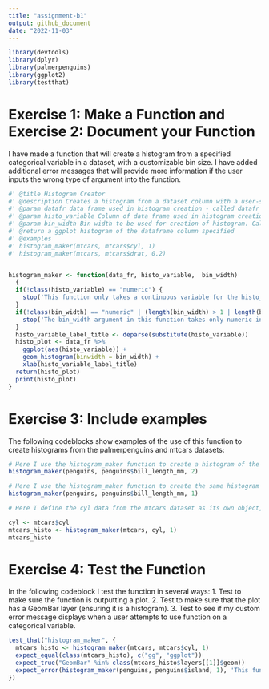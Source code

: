 ```yaml
---
title: "assignment-b1"
output: github_document
date: "2022-11-03"
---
```


```r
library(devtools)
library(dplyr)
library(palmerpenguins)
library(ggplot2)
library(testthat)
```


# Exercise 1: Make a Function and Exercise 2: Document your Function

I have made a function that will create a histogram from a specified categorical variable in a dataset, with a customizable bin size. I have added additional error messages that will provide more information if the user inputs the wrong type of argument into the function. 

```r
#' @title Histogram Creator
#' @description Creates a histogram from a dataset column with a user-specified bin width 
#' @param datafr data frame used in histogram creation - called datafr for readability 
#' @param histo_variable Column of data frame used in histogram creation. Must be in dataframe$columnname format. Must be quantitative variable. Called histo_variable for readability 
#' @param bin_width Bin width to be used for creation of histogram. Called bin_width for readability. 
#' @return a ggplot histogram of the dataframe column specified 
#' @examples 
#' histogram_maker(mtcars, mtcars$cyl, 1)
#' histogram_maker(mtcars, mtcars$drat, 0.2)


histogram_maker <- function(data_fr, histo_variable,  bin_width) 
  {
  if(!class(histo_variable) == "numeric") {
    stop('This function only takes a continuous variable for the histo_variable argument. You have supplied a categorical variable.')
  }
  if(!class(bin_width) == "numeric" | (length(bin_width) > 1 | length(bin_width) < 1)) {
    stop('The bin_width argument in this function takes only numeric inputs containing 1 element.', 'You have supplied an object of class: ', class(bin_width), ', containing ', length(bin_width), ' element(s).')
  }
  histo_variable_label_title <- deparse(substitute(histo_variable))
  histo_plot <- data_fr %>%
    ggplot(aes(histo_variable)) +
    geom_histogram(binwidth = bin_width) +
    xlab(histo_variable_label_title)
  return(histo_plot)
  print(histo_plot)
}
```


# Exercise 3: Include examples

The following codeblocks show examples of the use of this function to create histograms from the palmerpenguins and mtcars datasets:


```r
# Here I use the histogram_maker function to create a histogram of the bill_length_mm data from the penguins dataset with a bin width of 2
histogram_maker(penguins, penguins$bill_length_mm, 2)
```

```r
# Here I use the histogram_maker function to create the same histogram as above, but with a bin width of 1 instead
histogram_maker(penguins, penguins$bill_length_mm, 1)
```

```r
# Here I define the cyl data from the mtcars dataset as its own object, and then use the histogram_maker function to create a histogram from this object

cyl <- mtcars$cyl
mtcars_histo <- histogram_maker(mtcars, cyl, 1)
mtcars_histo
```


# Exercise 4: Test the Function

In the following codeblock I test the function in several ways:
  1. Test to make sure the function is outputting a plot.
  2. Test to make sure that the plot has a GeomBar layer (ensuring it is a histogram).
  3. Test to see if my custom error message displays when a user attempts to use function on a categorical variable.

```r
test_that("histogram_maker", {
  mtcars_histo <- histogram_maker(mtcars, mtcars$cyl, 1)
  expect_equal(class(mtcars_histo), c("gg", "ggplot"))
  expect_true("GeomBar" %in% class(mtcars_histo$layers[[1]]$geom))
  expect_error(histogram_maker(penguins, penguins$island, 1), 'This function only takes a continuous variable for the histo_variable argument')
})
```
